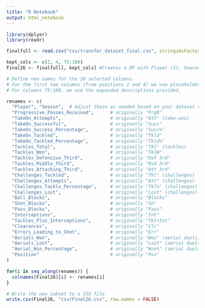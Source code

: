 ```yaml
---
title: "R Notebook"
output: html_notebook
---
```

```r
library(dplyer)
library(readr)

```

```r
finalfull <- read.csv("csv/transfer_dataset_final.csv", stringsAsFactors = FALSE)

kept_cols <- c(2, 4, 75:100)
Final26 <- finalfull[, kept_cols] #Creates a DF with Player (2), Season (4), Progressive Passes Received (75) through Position (100)

# Define new names for the 28 selected columns.
# For the first two columns (from positions 2 and 4) we use placeholder descriptive names.
# For columns 75:100, we use the expanded descriptions provided.

renames <- c(
  "Player", "Season",  # Adjust these as needed based on your dataset context
  "Progressive_Passes_Received",      # originally "PrgR"
  "TakeOn_Attempts",                  # originally "Att" (take-ons)
  "TakeOn_Successful",                # originally "Succ"
  "TakeOn_Success_Percentage",        # originally "Succ%"
  "TakeOn_Tackled",                   # originally "Tkld"
  "TakeOn_Tackled_Percentage",        # originally "Tkld%"
  "Tackles_Total",                    # originally "Tkl" (tackles)
  "Tackles_Won",                      # originally "TklW"
  "Tackles_Defensive_Third",          # originally "Def 3rd"
  "Tackles_Middle_Third",             # originally "Mid 3rd"
  "Tackles_Attacking_Third",          # originally "Att 3rd"
  "Challenges_Tackled",               # originally "Tkl" (challenges)
  "Challenges_Attempts",              # originally "Att" (challenges)
  "Challenges_Tackle_Percentage",     # originally "Tkl%" (challenges)
  "Challenges_Lost",                  # originally "Lost" (challenges)
  "Ball_Blocks",                      # originally "Blocks"
  "Shot_Blocks",                      # originally "Sh"
  "Pass_Blocks",                      # originally "Pass"
  "Interceptions",                    # originally "Int"
  "Tackles_Plus_Interceptions",       # originally "Tkl+Int"
  "Clearances",                       # originally "Clr"
  "Errors_Leading_to_Shot",           # originally "Err"
  "Aerials_Won",                      # originally "Won" (aerial duels)
  "Aerials_Lost",                     # originally "Lost" (aerial duels)
  "Aerial_Win_Percentage",            # originally "Won%" (aerial duels)
  "Position"                          # originally "Pos"
)

for(i in seq_along(renames)) {
  colnames(Final26)[i] <- renames[i]
}

# Write the new subset to a CSV file
write.csv(Final26, "csv/Final26.csv", row.names = FALSE)
```

